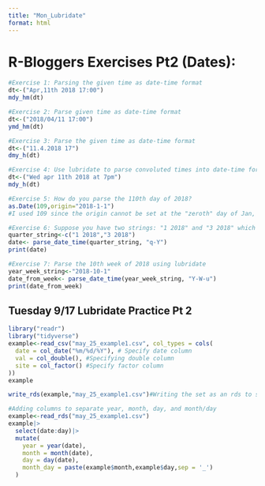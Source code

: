 ```yaml
---
title: "Mon_Lubridate"
format: html
---
```


# R-Bloggers Exercises Pt2 (Dates):

```r
#Exercise 1: Parsing the given time as date-time format
dt<-("Apr,11th 2018 17:00")
mdy_hm(dt)
```

```r
#Exercise 2: Parse given time as date-time format
dt<-("2018/04/11 17:00")
ymd_hm(dt)
```

```r
#Exercise 3: Parse the given time as date-time format
dt<-("11.4.2018 17")
dmy_h(dt)
```

```r
#Exercise 4: Use lubridate to parse convoluted times into date-time format
dt<-("Wed apr 11th 2018 at 7pm")
mdy_h(dt)
```

```r
#Exercise 5: How do you parse the 110th day of 2018?
as.Date(109,origin="2018-1-1")
#I used 109 since the origin cannot be set at the "zeroth" day of Jan, meaning the 110th day of 2018 is 109 days after Jan 1
```

```r
#Exercise 6: Suppose you have two strings: "1 2018" and "3 2018" which represent the first and third quarter respectively. Parse these times using lubridate
quarter_string<-c("1 2018","3 2018")
date<- parse_date_time(quarter_string, "q-Y")
print(date)
```

```r
#Exercise 7: Parse the 10th week of 2018 using lubridate
year_week_string<-"2018-10-1"
date_from_week<- parse_date_time(year_week_string, "Y-W-u")
print(date_from_week)
```

## Tuesday 9/17 Lubridate Practice Pt 2

```r
library("readr")
library("tidyverse")
example<-read_csv("may_25_example1.csv", col_types = cols(
  date = col_date("%m/%d/%Y"), # Specify date column
  val = col_double(), #Specifying double column
  site = col_factor() #Specify factor column
))
example

write_rds(example,"may_25_example1.csv")#Writing the set as an rds to save the column changes so I don't have to do it every time going forward
```

```r
#Adding columns to separate year, month, day, and month/day
example<-read_rds("may_25_example1.csv")
example|>
  select(date:day)|>
  mutate(
    year = year(date),
    month = month(date),
    day = day(date),
    month_day = paste(example$month,example$day,sep = '_')
  )
```
